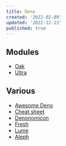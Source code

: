```yaml
---
title: Deno
created: '2022-02-09'
updated: '2022-12-23'
published: true
---
```


## Modules

-   [Oak](https://github.com/oakserver/oak)
-   [Ultra](https://github.com/exhibitionist-digital/ultra)

## Various

-   [Awesome Deno](https://github.com/denolib/awesome-deno)
-   [Cheat sheet](https://oscarotero.com/deno/)
-   [Denonomicon](https://denonomicon.deno.dev/)
-   [Fresh](https://fresh.deno.dev/)
-   [Lume](https://lume.land/)
-   [Aleph](https://github.com/alephjs/aleph.js)
